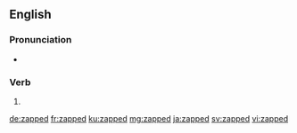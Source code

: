 ==English==

===Pronunciation===
* {{rhymes|æpt|lang=en}}

===Verb===
{{head|en|verb form}}

# {{en-past of|zap}}

[[de:zapped]]
[[fr:zapped]]
[[ku:zapped]]
[[mg:zapped]]
[[ja:zapped]]
[[sv:zapped]]
[[vi:zapped]]